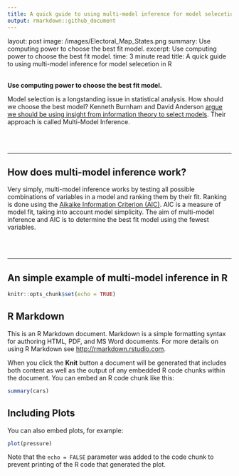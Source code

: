 ```yaml
---
title: A quick guide to using multi-model inference for model selecetion in R
output: rmarkdown::github_document
---
```

layout: post
image: /images/Electoral_Map_States.png
summary: Use computing power to choose the best fit model.
excerpt: Use computing power to choose the best fit model.
time: 3 minute read
title: A quick guide to using multi-model inference for model selecetion in R

<br>
**Use computing power to choose the best fit model.**

Model selection is a longstanding issue in statistical analysis. How should we choose the best model? Kenneth Burnham and David Anderson [argue we should be using insight from information theory to select models](https://www.springer.com/gp/book/9780387953649). Their approach is called Multi-Model Inference.

<br>
<br>

***

## How does multi-model inference work?

Very simply, multi-model inference works by testing all possible combinations of variables in a model and ranking them by their fit. Ranking is done using the [Aikaike Information Criterion (AIC)](https://en.wikipedia.org/wiki/Akaike_information_criterion). AIC is a measure of model fit, taking into account model simplicity. The aim of multi-model inference and AIC is to determine the best fit model using the fewest variables.

<br>
<br>

***

## An simple example of multi-model inference in R


```r
knitr::opts_chunk$set(echo = TRUE)
```

## R Markdown

This is an R Markdown document. Markdown is a simple formatting syntax for authoring HTML, PDF, and MS Word documents. For more details on using R Markdown see <http://rmarkdown.rstudio.com>.

When you click the **Knit** button a document will be generated that includes both content as well as the output of any embedded R code chunks within the document. You can embed an R code chunk like this:

```r
summary(cars)
```

## Including Plots

You can also embed plots, for example:

```r
plot(pressure)
```

Note that the `echo = FALSE` parameter was added to the code chunk to prevent printing of the R code that generated the plot.

